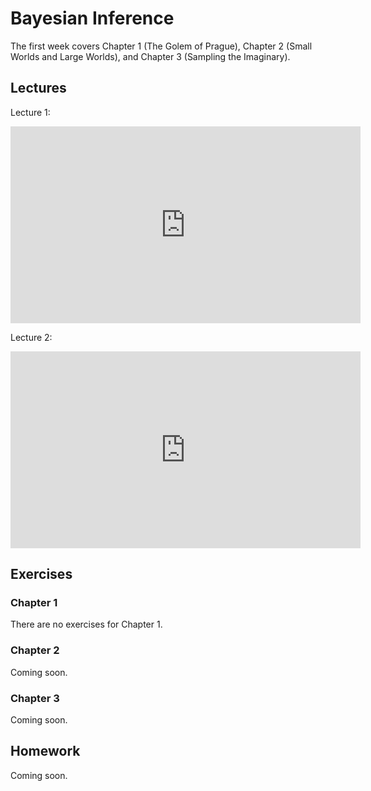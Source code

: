 # Bayesian Inference

The first week covers Chapter 1 (The Golem of Prague), Chapter 2 (Small Worlds and Large Worlds), and Chapter 3 (Sampling the Imaginary).

## Lectures

Lecture 1:

<iframe width="560" height="315" src="https://www.youtube.com/embed/4WVelCswXo4" frameborder="0" allow="accelerometer; autoplay; encrypted-media; gyroscope; picture-in-picture" allowfullscreen></iframe>

Lecture 2:

<iframe width="560" height="315" src="https://www.youtube.com/embed/XoVtOAN0htU" frameborder="0" allow="accelerometer; autoplay; encrypted-media; gyroscope; picture-in-picture" allowfullscreen></iframe>

## Exercises

### Chapter 1

There are no exercises for Chapter 1.

### Chapter 2

Coming soon.

### Chapter 3

Coming soon.

## Homework

Coming soon.
